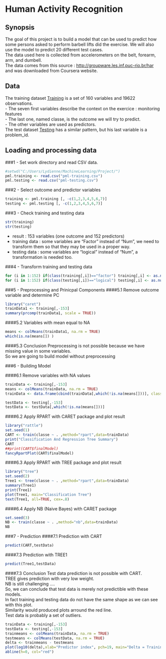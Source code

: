 Human Activity Recognition
==========================

## Synopsis

The goal of this project is to build a model that can be used to predict how some persons asked to perform barbell lifts did the exercise. We will also use the model to predict 20 different test cases.    
The data used here is collected from accelerometers on the belt, forearm, arm, and dumbell.   
The data comes from this source : [http://groupware.les.inf.puc-rio.br/har](http://groupware.les.inf.puc-rio.br/har) and was downloaded from Coursera website.    

## Data   
The training dataset [Training](https://d396qusza40orc.cloudfront.net/predmachlearn/pml-training.csv) is a set of 160 variables and 19622 observations.        
        - The seven first variables describe the context on the exercice : monitoring features    
        - The last one, named classe, is the outcome we will try to predict.  
        - The other variables are used as predictors.    
The test dataset [Testing](https://d396qusza40orc.cloudfront.net/predmachlearn/pml-testing.csv) has a similar pattern, but his last variable is a problem_id.   

  
## Loading and processing data

###1 - Set work directory and read CSV data.

```r
#setwd("C:/Users/Lydienne/MachineLearning/Project/") 
pml.training <- read.csv("pml-training.csv")
pml.testing <- read.csv("pml-testing.csv")
```

###2 - Select outcome and predictor variables
```r
training <- pml.training [, -c(1,2,3,4,5,6,7)]
testing <- pml.testing [, -c(1,2,3,4,5,6,7)]
```
     
###3 - Check training and testing data

```r
str(training)
str(testing)
```
* result : 153 variables (one outcome and 152 predictors)
* training data : some variables are "Factor" instead of "Num", we need to transform them so that they may be used in a proper way.    
* testing data : some variables are "logical" instead of "Num", a transformation is needed too.

###4 - Transform training and testing data

```r
for (i in 1:152) if(class(training[,i])=="factor") training[,i] <- as.numeric(as.character(training[,i]))
for (i in 1:152) if(class(testing[,i])=="logical") testing[,i] <- as.numeric(as.character(testing[,i]))
```

###5 - Preprocessing and Prinicpal Components
####5.1 Remove outcome variable and determine PC
```r
library("caret")
trainData1 <- training[,-153]
summary(prcomp(trainData1, scale = TRUE))
```

####5.2 Variables with mean equal to NA

```r
means <- colMeans(trainData1, na.rm = TRUE)
which(is.na(means[]) )
```

####5.3 Conclusion
Preprocessing is not possible because we have missing value in some variables.   
So we are going to build model without preprocessing

###6 - Building Model

####6.1 Remove variables with NA values

```r
trainData <- training[,-153]
means <- colMeans(trainData, na.rm = TRUE)
trainData <- data.frame(cbind(trainData[,which(!is.na(means[]))], classe=training$classe))

testData <- testing[,-153]
testData <- testData[,which(!is.na(means[]))]
```

####6.2 Apply RPART with CARET package and plot result
```r
library("rattle")
set.seed(1)
CART <- train(classe ~ . ,method="rpart",data=trainData)
print("Classification And Regression Tree Summary")
CART
##print(CART$finalModel)
fancyRpartPlot(CART$finalModel)
```

####6.3 Apply RPART with TREE package and plot result
```r
library("tree")
set.seed(2)
Tree1 <- tree(classe ~ . ,method="rpart",data=trainData)
summary(Tree1)
print(Tree1)
plot(Tree1, main="Classification Tree")
text(Tree1, all=TRUE, cex=.8)
```

####6.4 Apply NB (Naive Bayes) with CARET package
```r
set.seed(3)
NB <- train(classe ~ . ,method="nb",data=trainData)
NB
```


###7 - Prediction
####7.1 Prediction with CART
```r
predict(CART,testData)
```


####7.3 Prediction with TREE1

```r
predict(Tree1,testData)

```

####7.3 Conclusion
Test data prediction is not possible with CART.   
TREE gives prediction with very low weight.   
NB is still challenging ....     
So, we can conclude that test data is merely not predictible with these models.        
In fact training and testing data do not have the same shape as we can see with this plot.    
Similarity would produced plots arround the red line.   
Test data is probably a set of outliers.  

```r
trainData <- training[,-153]
testData <- testing[,-153]
trainmeans <- colMeans(trainData, na.rm = TRUE)
testmeans <- colMeans(testData, na.rm = TRUE)
delta <- trainmeans - testmeans
plot(log10(delta),xlab="Predictor index", pch=19, main="Delta = Training Mean - Testing Mean")
abline(h=0, col="red")
```
